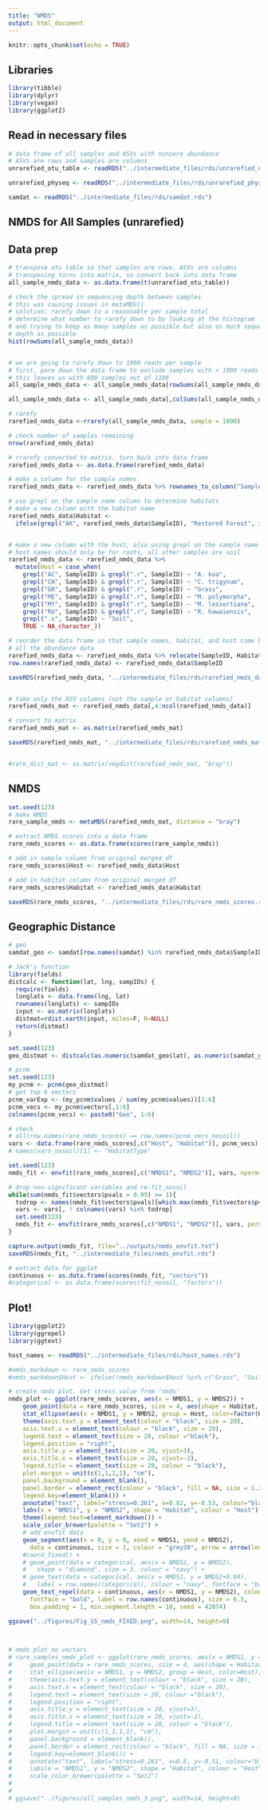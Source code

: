 ```yaml
---
title: "NMDS"
output: html_document
---
```


```r
knitr::opts_chunk$set(echo = TRUE)
```

## Libraries

```r

library(tibble)
library(dplyr)
library(vegan)
library(ggplot2)

```

## Read in necessary files

```r

# data frame of all samples and ASVs with nonzero abundance
# ASVs are rows and samples are columns
unrarefied_otu_table <- readRDS("../intermediate_files/rds/unrarefied_otu_table.rds")

unrarefied_physeq <- readRDS("../intermediate_files/rds/unrarefied_physeq.rds")

samdat <- readRDS("../intermediate_files/rds/samdat.rds")


```


## NMDS for All Samples (unrarefied)


## Data prep

```r

# transpose otu table so that samples are rows, ASVs are columns
# transposing turns into matrix, so convert back into data frame
all_sample_nmds_data <- as.data.frame(t(unrarefied_otu_table))

# check the spread in sequencing depth between samples
# this was causing issues in metaMDS()
# solution: rarefy down to a reasonable per sample total
# determine what number to rarefy down to by looking at the histogram
# and trying to keep as many samples as possible but also as much sequencing
# depth as possible
hist(rowSums(all_sample_nmds_data))


# we are going to rarefy down to 1000 reads per sample
# first, pare down the data frame to exclude samples with < 1000 reads
# this leaves us with 800 samples out of 1108
all_sample_nmds_data <- all_sample_nmds_data[rowSums(all_sample_nmds_data) >= 1000 , ]

all_sample_nmds_data <- all_sample_nmds_data[,colSums(all_sample_nmds_data)>0]

# rarefy
rarefied_nmds_data <-rrarefy(all_sample_nmds_data, sample = 1000)

# check number of samples remaining
nrow(rarefied_nmds_data)

# rrarefy converted to matrix. turn back into data frame
rarefied_nmds_data <- as.data.frame(rarefied_nmds_data)

# make a column for the sample names
rarefied_nmds_data <- rarefied_nmds_data %>% rownames_to_column("SampleID")

# use grepl on the sample name column to determine habitats
# make a new column with the habitat name
rarefied_nmds_data$Habitat <-  
  ifelse(grepl("AK", rarefied_nmds_data$SampleID), "Restored Forest", ifelse(grepl("RO", rarefied_nmds_data$SampleID), "Remnant Forest", "Other"))


# make a new column with the host, also using grepl on the sample name
# host names should only be for roots, all other samples are soil
rarefied_nmds_data <- rarefied_nmds_data %>%
  mutate(Host = case_when(
    grepl("AC", SampleID) & grepl(".r", SampleID) ~ "A. koa",
    grepl("CH", SampleID) & grepl(".r", SampleID) ~ "C. trigynum",
    grepl("GR", SampleID) & grepl(".r", SampleID) ~ "Grass",
    grepl("ME", SampleID) & grepl(".r", SampleID) ~ "M. polymorpha",
    grepl("MY", SampleID) & grepl(".r", SampleID) ~ "M. lessertiana",
    grepl("RU", SampleID) & grepl(".r", SampleID) ~ "R. hawaiensis",
    grepl(".s", SampleID) ~ "Soil",
    TRUE ~ NA_character_))

# reorder the data frame so that sample names, habitat, and host come before
# all the abundance data
rarefied_nmds_data <- rarefied_nmds_data %>% relocate(SampleID, Habitat, Host)
row.names(rarefied_nmds_data) <- rarefied_nmds_data$SampleID

saveRDS(rarefied_nmds_data, "../intermediate_files/rds/rarefied_nmds_data.rds")


# take only the ASV columns (not the sample or habitat columns)
rarefied_nmds_mat <- rarefied_nmds_data[,4:ncol(rarefied_nmds_data)]

# convert to matrix
rarefied_nmds_mat <- as.matrix(rarefied_nmds_mat)

saveRDS(rarefied_nmds_mat, "../intermediate_files/rds/rarefied_nmds_mat.rds")


#rare_dist_mat <- as.matrix(vegdist(rarefied_nmds_mat, "bray"))


```


## NMDS

```r

set.seed(123)
# make NMDS
rare_sample_nmds <- metaMDS(rarefied_nmds_mat, distance = "bray")

# extract NMDS scores into a data frame
rare_nmds_scores <- as.data.frame(scores(rare_sample_nmds))

# add in sample column from original merged df
rare_nmds_scores$Host <- rarefied_nmds_data$Host

# add in habitat column from original merged df
rare_nmds_scores$Habitat <- rarefied_nmds_data$Habitat

saveRDS(rare_nmds_scores, "../intermediate_files/rds/rare_nmds_scores.rds")


```

## Geographic Distance

```r

# geo
samdat_geo <- samdat[row.names(samdat) %in% rarefied_nmds_data$SampleID,]

# Jack's function
library(fields)
distcalc <- function(lat, lng, sampIDs) {
  require(fields)
  longlats <- data.frame(lng, lat)
  rownames(longlats) <- sampIDs
  input <- as.matrix(longlats)
  distmat=rdist.earth(input, miles=F, R=NULL)
  return(distmat)
}

set.seed(123)
geo_distmat <- distcalc(as.numeric(samdat_geo$lat), as.numeric(samdat_geo$lon), row.names(samdat_geo))

# pcnm
set.seed(123)
my_pcnm <- pcnm(geo_distmat)
# get top 6 vectors
pcnm_varExp <- (my_pcnm$values / sum(my_pcnm$values))[1:6]
pcnm_vecs <- my_pcnm$vectors[,1:6]
colnames(pcnm_vecs) <- paste0("Geo", 1:6)

# check
# all(row.names(rare_nmds_scores) == row.names(pcnm_vecs_nosoil))
vars <- data.frame(rare_nmds_scores[,c("Host", "Habitat")], pcnm_vecs)
# names(vars_nosoil)[1] <- "HabitatType"

set.seed(123)
nmds_fit <- envfit(rare_nmds_scores[,c("NMDS1", "NMDS2")], vars, nperm=1000)

# drop non-significant variables and re-fit_nosoil
while(sum(nmds_fit$vectors$pvals > 0.05) >= 1){
  todrop <- names(nmds_fit$vectors$pvals)[which.max(nmds_fit$vectors$pvals)]
  vars <- vars[, ! colnames(vars) %in% todrop]
  set.seed(123)
  nmds_fit <- envfit(rare_nmds_scores[,c("NMDS1", "NMDS2")], vars, permutations=1000)
}

capture.output(nmds_fit, file="../outputs/nmds_envfit.txt")
saveRDS(nmds_fit, "../intermediate_files/nmds_envfit.rds")

# extract data for ggplot
continuous <- as.data.frame(scores(nmds_fit, "vectors"))
#categorical <- as.data.frame(scores(fit_nosoil, "factors"))


```




## Plot!

```r

library(ggplot2)
library(ggrepel)
library(ggtext)

host_names <- readRDS("../intermediate_files/rds/host_names.rds")

#nmds_markdown <- rare_nmds_scores
#nmds_markdown$Host <- ifelse(!nmds_markdown$Host %in% c("Grass", "Soil"), paste0("*", nmds_markdown$Host, "*"), nmds_markdown$Host)

# create nmds plot. Get stress value from 'nmds'
nmds_plot <- ggplot(rare_nmds_scores, aes(x = NMDS1, y = NMDS2)) + 
    geom_point(data = rare_nmds_scores, size = 4, aes(shape = Habitat, colour = factor(Host, levels=host_names)), alpha = 0.8)+ 
    stat_ellipse(aes(x = NMDS1, y = NMDS2, group = Host, color=factor(Host, levels=host_names)), level = 0.95, size=1) +
    theme(axis.text.y = element_text(colour = "black", size = 20), 
    axis.text.x = element_text(colour = "black", size = 20), 
    legend.text = element_text(size = 20, colour ="black"), 
    legend.position = "right", 
    axis.title.y = element_text(size = 20, vjust=3),
    axis.title.x = element_text(size = 20, vjust=-2),
    legend.title = element_text(size = 20, colour = "black"),
    plot.margin = unit(c(1,1,1,1), "cm"),
    panel.background = element_blank(), 
    panel.border = element_rect(colour = "black", fill = NA, size = 1.2),
    legend.key=element_blank()) + 
    annotate("text", label="stress=0.261", x=0.82, y=-0.53, colour="black", size = 7) +
    labs(x = "NMDS1", y = "NMDS2", shape = "Habitat", colour = "Host") +
    theme(legend.text=element_markdown()) +
    scale_color_brewer(palette = "Set2") +
    # add envfit data
    geom_segment(aes(x = 0, y = 0, xend = NMDS1, yend = NMDS2),
      data = continuous, size = 1, colour = "grey30", arrow = arrow(length = unit(0.25, "cm"))) +
    #coord_fixed() +
    # geom_point(data = categorical, aes(x = NMDS1, y = NMDS2),
    #   shape = "diamond", size = 3, colour = "navy") +
    # geom_text(data = categorical, aes(x = NMDS1, y = NMDS2+0.04),
    #   label = row.names(categorical), colour = "navy", fontface = "bold", size = 6) +
    geom_text_repel(data = continuous, aes(x = NMDS1, y = NMDS2), colour = "grey30",
      fontface = "bold", label = row.names(continuous), size = 6.5, 
      box.padding = 1, min.segment.length = 10, seed = 42074)

ggsave("../figures/Fig_S5_nmds_FIXED.png", width=14, height=9)
  


# nmds plot no vectors
# rare_samples_nmds_plot <- ggplot(rare_nmds_scores, aes(x = NMDS1, y = NMDS2)) + 
#     geom_point(data = rare_nmds_scores, size = 4, aes(shape = Habitat, colour = Host))+ 
#     stat_ellipse(aes(x = NMDS1, y = NMDS2, group = Host, color=Host), level = 0.50, size=1) +
#     theme(axis.text.y = element_text(colour = "black", size = 20), 
#     axis.text.x = element_text(colour = "black", size = 20), 
#     legend.text = element_text(size = 20, colour ="black"), 
#     legend.position = "right", 
#     axis.title.y = element_text(size = 20, vjust=3),
#     axis.title.x = element_text(size = 20, vjust=-2),
#     legend.title = element_text(size = 20, colour = "black"),
#     plot.margin = unit(c(1,1,1,1), "cm"),
#     panel.background = element_blank(), 
#     panel.border = element_rect(colour = "black", fill = NA, size = 1.2),
#     legend.key=element_blank()) + 
#     annotate("text", label="stress=0.261", x=0.6, y=-0.51, colour="black", size = 7) +
#     labs(x = "NMDS1", y = "NMDS2", shape = "Habitat", colour = "Host") +
#     scale_color_brewer(palette = "Set2")
# 
# 
# ggsave("../figures/all_samples_nmds_3.png", width=14, height=9)



```



